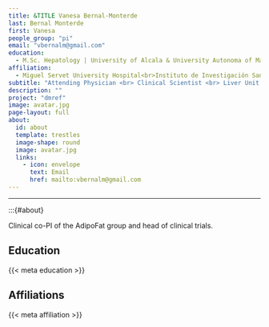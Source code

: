 ```yaml
---
title: &TITLE Vanesa Bernal-Monterde
last: Bernal Monterde
first: Vanesa
people_group: "pi"
email: "vbernalm@gmail.com"
education:
  - M.Sc. Hepatology | University of Alcala & University Autonoma of Madrid | 2014 <br> Ph.D. Medicine | University of Zaragoza | 2010 <br> M.D. Medicine | University of Zaragoza | 2004 
affiliation: 
  - Miguel Servet University Hospital<br>Instituto de Investigación Sanitaria Aragón<br>Board member of Asociación Española para el Estudio del Hígado (AEEH)
subtitle: "Attending Physician <br> Clinical Scientist <br> Liver Unit -GI department <br> Associate Professor - University of Zaragoza"
description: ""
project: "dmref"
image: avatar.jpg
page-layout: full
about: 
  id: about
  template: trestles
  image-shape: round
  image: avatar.jpg
  links:
    - icon: envelope
      text: Email
      href: mailto:vbernalm@gmail.com
---
```


<hr>


:::{#about}

Clinical co-PI of the AdipoFat group and head of clinical trials.



## Education
{{< meta education >}}

## Affiliations
{{< meta affiliation >}}


